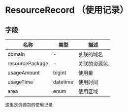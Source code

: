 # ResourceRecord （使用记录）

## 字段

| 名称            | 类型     | 描述         |
| --------------- | -------- | ------------ |
| domain          | -        | 关联的域名   |
| resourcePackage | -        | 关联的资源包 |
| usageAmount     | bigint   | 使用量       |
| usageTime       | datetime | 使用时间     |
| area            | enum     | 使用区域     |


这里是资源包的使用记录

